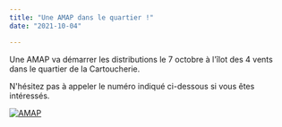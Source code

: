 ```yaml
---
title: "Une AMAP dans le quartier !"
date: "2021-10-04"

---
```


Une AMAP va démarrer les distributions le 7 octobre à l'îlot des 4 vents dans le quartier de la Cartoucherie.

N'hésitez pas à appeler le numéro indiqué ci-dessous si vous êtes intéressés.

[![AMAP](/uploads/AMAP.jpg)](http://fontaines-garonne.fr/wp-content/uploads/2021/10/AMAP.jpg)
